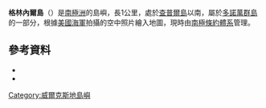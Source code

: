{{coord|66|11|S|110|24|E|source:GNIS|display=title}}

'''格林內爾島'''（{{lang-en|Grinnell Island}}）是[[南極洲|南極洲]]的島嶼，長1公里，處於[[查普爾島|查普爾島]]以南，屬於[[多諾萬群島|多諾萬群島]]的一部分，根據[[美國海軍|美國海軍]]拍攝的空中照片繪入地圖，現時由[[南極條約體系|南極條約體系]]管理。

==參考資料==
*{{cite gnis | type = antarid | id = 6068| name = Grinnell Island | accessdate = 2012-05-08}}
*{{usgs-gazetteer|id=6068}}

{{DEFAULTSORT:Grinnell Island}}
[[Category:威爾克斯地島嶼|Category:威爾克斯地島嶼]]


{{WilkesLand-geo-stub}}